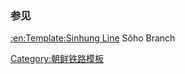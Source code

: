 {{鐵道路線
| 模板名稱 = 西湖線
| 名稱 = [[西湖線]]
| 代表色 = blue
| 背景顏色 = #ffffff
| 車站列表 = [[咸興站|咸興]] - [[西咸興站|西咸興]] - [[沙浦站 (咸鏡南道)|沙浦]] - [[維尼綸站|維尼綸]] - [[城川江站|城川江]] - [[雲中站|雲中]] - [[龍城站 (咸鏡南道)|龍城]] - [[荷德站|荷德]] - [[興南站 (咸鏡南道)|興南]]
}}<noinclude>
===参见===
[[:en:Template:Sinhung Line]] Sŏho Branch
[[Category:朝鲜铁路模板]]
</noinclude>